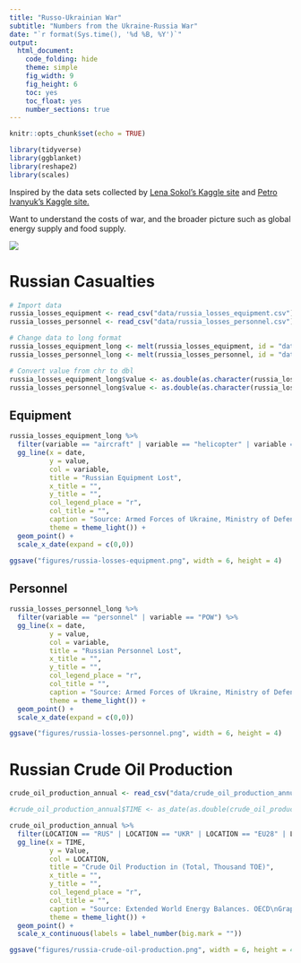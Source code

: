```yaml
---
title: "Russo-Ukrainian War"
subtitle: "Numbers from the Ukraine-Russia War"
date: "`r format(Sys.time(), '%d %B, %Y')`"
output: 
  html_document:
    code_folding: hide
    theme: simple
    fig_width: 9
    fig_height: 6
    toc: yes
    toc_float: yes
    number_sections: true
---
```

```r
knitr::opts_chunk$set(echo = TRUE)

library(tidyverse)
library(ggblanket)
library(reshape2)
library(scales)
```

Inspired by the data sets collected by [Lena Sokol's Kaggle site](https://www.kaggle.com/code/sokolheavy/2022-ukraine-russia-war-visualization) and [Petro Ivanyuk's Kaggle site.](https://www.kaggle.com/datasets/piterfm/2022-ukraine-russian-war)
  
Want to understand the costs of war, and the broader picture such as global energy supply and food supply.

![](https://ichef.bbci.co.uk/news/976/cpsprodpb/2CDE/production/_124868411_ukraine_russian_control_areas_map_2x640-nc.png)

# Russian Casualties
```r
# Import data
russia_losses_equipment <- read_csv("data/russia_losses_equipment.csv")
russia_losses_personnel <- read_csv("data/russia_losses_personnel.csv")
```

```r
# Change data to long format
russia_losses_equipment_long <- melt(russia_losses_equipment, id = "date")
russia_losses_personnel_long <- melt(russia_losses_personnel, id = "date")

# Convert value from chr to dbl
russia_losses_equipment_long$value <- as.double(as.character(russia_losses_equipment_long$value))
russia_losses_personnel_long$value <- as.double(as.character(russia_losses_personnel_long$value))
```

## Equipment
```r
russia_losses_equipment_long %>% 
  filter(variable == "aircraft" | variable == "helicopter" | variable == "tank" | variable == "APC" | variable == "field artillery" | variable == "drone") %>% 
  gg_line(x = date,
          y = value,
          col = variable,
          title = "Russian Equipment Lost",
          x_title = "",
          y_title = "",
          col_legend_place = "r",
          col_title = "",
          caption = "Source: Armed Forces of Ukraine, Ministry of Defense of Ukraine\nGraphic: @wyuet",
          theme = theme_light()) +
  geom_point() +
  scale_x_date(expand = c(0,0))

ggsave("figures/russia-losses-equipment.png", width = 6, height = 4)
```

## Personnel
```r
russia_losses_personnel_long %>% 
  filter(variable == "personnel" | variable == "POW") %>% 
  gg_line(x = date,
          y = value,
          col = variable,
          title = "Russian Personnel Lost",
          x_title = "",
          y_title = "",
          col_legend_place = "r",
          col_title = "",
          caption = "Source: Armed Forces of Ukraine, Ministry of Defense of Ukraine\nGraphic: @wyuet",
          theme = theme_light()) +
  geom_point() +
  scale_x_date(expand = c(0,0))

ggsave("figures/russia-losses-personnel.png", width = 6, height = 4)
```

# Russian Crude Oil Production

```r
crude_oil_production_annual <- read_csv("data/crude_oil_production_annual.csv")
```

```r
#crude_oil_production_annual$TIME <- as_date(as.double(crude_oil_production_annual$TIME))
```


```r
crude_oil_production_annual %>% 
  filter(LOCATION == "RUS" | LOCATION == "UKR" | LOCATION == "EU28" | LOCATION =="OECD") %>% 
  gg_line(x = TIME,
          y = Value,
          col = LOCATION,
          title = "Crude Oil Production in (Total, Thousand TOE)",
          x_title = "",
          y_title = "",
          col_legend_place = "r",
          col_title = "",
          caption = "Source: Extended World Energy Balances. OECD\nGraphic: @wyuet",
          theme = theme_light()) +
  geom_point() +
  scale_x_continuous(labels = label_number(big.mark = ""))

ggsave("figures/russia-crude-oil-production.png", width = 6, height = 4)
```
